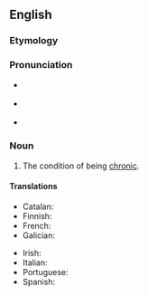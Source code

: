 ==English==

===Etymology===
{{suffix|en|chronic|ity}}

===Pronunciation===
* {{a|GA}} {{IPA|/kr\A"nIsIti/}}
* {{a|RP}} {{IPA|/kr\Q"nIsIti/}}
* {{hyph|en|chro|ni|ci|ty}}

===Noun===
{{en-noun|~|chronicities}}

# The condition of being [[chronic]].

====Translations====
{{trans-top|the condition of being chronic}}
* Catalan: {{t|ca|cronicitat|f}}
* Finnish: {{t+|fi|kroonisuus}}
* French: {{t+|fr|chronicité|f}}
* Galician: {{t+|gl|cronicidade|f}}
{{trans-mid}}
* Irish: {{t|ga|ainseal|m}}
* Italian: {{t|it|cronicità|f}}
* Portuguese: {{t|pt|cronicidade|f}}
* Spanish: {{t|es|cronicidad|f}}
{{trans-bottom}}